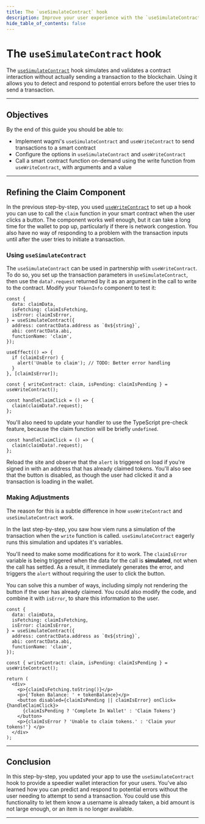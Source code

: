 ```yaml
---
title: The `useSimulateContract` hook
description: Improve your user experience with the `useSimulateContract` hook.
hide_table_of_contents: false
---
```


# The `useSimulateContract` hook
The [`useSimulateContract`] hook simulates and validates a contract interaction without actually sending a transaction to the blockchain. Using it allows you to detect and respond to potential errors before the user tries to send a transaction.

---

## Objectives

By the end of this guide you should be able to:

- Implement wagmi's `useSimulateContract` and `useWriteContract` to send transactions to a smart contract
- Configure the options in `useSimulateContract` and `useWriteContract`
- Call a smart contract function on-demand using the write function from `useWriteContract`, with arguments and a value

---

## Refining the Claim Component

In the previous step-by-step, you used [`useWriteContract`] to set up a hook you can use to call the `claim` function in your smart contract when the user clicks a button. The component works well enough, but it can take a long time for the wallet to pop up, particularly if there is network congestion. You also have no way of responding to a problem with the transaction inputs until after the user tries to initiate a transaction.

### Using `useSimulateContract`

The `useSimulateContract` can be used in partnership with `useWriteContract`. To do so, you set up the transaction parameters in `useSimulateContract`, then use the `data?.request` returned by it as an argument in the call to write to the contract. Modify your `TokenInfo` component to test it:

```tsx
const {
  data: claimData,
  isFetching: claimIsFetching,
  isError: claimIsError,
} = useSimulateContract({
  address: contractData.address as `0x${string}`,
  abi: contractData.abi,
  functionName: 'claim',
});

useEffect(() => {
  if (claimIsError) {
    alert('Unable to claim'); // TODO: Better error handling
  }
}, [claimIsError]);

const { writeContract: claim, isPending: claimIsPending } = useWriteContract();

const handleClaimClick = () => {
  claim(claimData?.request);
};
```

You'll also need to update your handler to use the TypeScript pre-check feature, because the claim function will be briefly `undefined`.

```tsx
const handleClaimClick = () => {
  claim(claimData!.request);
};
```

Reload the site and observe that the `alert` is triggered on load if you're signed in with an address that has already claimed tokens. You'll also see that the button is disabled, as though the user had clicked it and a transaction is loading in the wallet.

### Making Adjustments

The reason for this is a subtle difference in how `useWriteContract` and `useSimulateContract` work.

In the last step-by-step, you saw how viem runs a simulation of the transaction when the `write` function is called. `useSimulateContract` eagerly runs this simulation and updates it's variables.

You'll need to make some modifications for it to work. The `claimIsError` variable is being triggered when the data for the call is **simulated**, not when the call has settled. As a result, it immediately generates the error, and triggers the `alert` without requiring the user to click the button.

You can solve this a number of ways, including simply not rendering the button if the user has already claimed. You could also modify the code, and combine it with `isError`, to share this information to the user.

```tsx
const {
  data: claimData,
  isFetching: claimIsFetching,
  isError: claimIsError,
} = useSimulateContract({
  address: contractData.address as `0x${string}`,
  abi: contractData.abi,
  functionName: 'claim',
});

const { writeContract: claim, isPending: claimIsPending } = useWriteContract();

return (
  <div>
    <p>{claimIsFetching.toString()}</p>
    <p>{'Token Balance: ' + tokenBalance}</p>
    <button disabled={claimIsPending || claimIsError} onClick={handleClaimClick}>
      {claimIsPending ? 'Complete In Wallet' : 'Claim Tokens'}
    </button>
    <p>{claimIsError ? 'Unable to claim tokens.' : 'Claim your tokens!'} </p>
  </div>
);
```

---

## Conclusion

In this step-by-step, you updated your app to use the `useSimulateContract` hook to provide a speedier wallet interaction for your users. You've also learned how you can predict and respond to potential errors without the user needing to attempt to send a transaction. You could use this functionality to let them know a username is already taken, a bid amount is not large enough, or an item is no longer available.

---

[wagmi]: https://wagmi.sh/
[`useWriteContract`]: https://wagmi.sh/react/hooks/useWriteContract
[`useSimulateContract`]: https://wagmi.sh/react/hooks/useSimulateContract



<PolicyBanner />